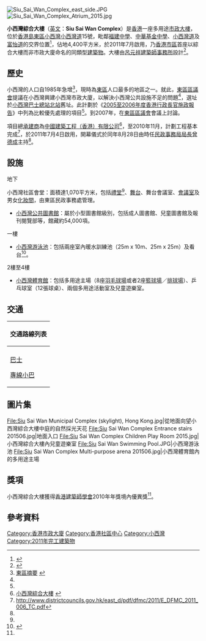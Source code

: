 {{coord|22|15|48.5|N|114|14|57.73|E|display=title}}
{{Infobox hk building
| building_name        = 小西灣綜合大樓<br>Siu Sai Wan Complex
| logo                 = 
| image                = Siu Sai Wan Complex 201506.jpg
| caption              = 小西灣綜合大樓西南面
| full_name            = 
| former_names         = 小西灣市政大廈（規劃及興建期間）
| native_building_name = 
| alternate_names      = 
| building_type        = 
| architectural_style  = 
| structural_system    = 混凝土、鋼筋
| classification       = 政府／公共建築
| location             = [[香港|香港]][[香港島|香港島]][[東區_(香港)|東區]][[小西灣|小西灣]][[小西灣道|小西灣道]]15號
| coordinates          = 
| client               = 
| owner                = [[香港特別行政區政府|香港特別行政區政府]]
| operator             = [[香港特別行政區|香港特別行政區]][[康樂及文化事務署|康樂及文化事務署]]及[[民政事務總署|民政事務總署]]
| url                  = 
| started              = 
| built                = 
| inaugurated          = 
| opened               = 2011年8月28日
| renovated            = 
| closed               = 
| demolited            = 
| site_area            = 
| site_size            = 4,400平方米
| height               = 
| other_dimensions     = 
| floor_count          = 5（包括地面）
| total_area           = 4,400平方米
| main_contractor      = [[中國建築工程總公司|中國建築工程（香港）有限公司]]
| construct_cost       = 4億港元
| ren_contractor       = 
| ren_cost             = 
| awards               = 香港建築師學會2010年年獎境內優異獎
| references           = 
}}
[[File:Siu_Sai_Wan_Complex_east_side.JPG|thumb]]
[[File:Siu_Sai_Wan_Complex_Atrium_2015.jpg|thumb]]

'''小西灣綜合大樓'''（[[英文|英文]]：'''Siu Sai Wan Complex'''）是[[香港|香港]]一座多用途[[市政大樓|市政大樓]]，位於[[香港島|香港島]][[東區_(香港)|東區]][[小西灣|小西灣]][[小西灣道|小西灣道]]15號，毗鄰[[福建中學_(小西灣)|福建中學]]、[[中華基金中學|中華基金中學]]、[[小西灣道|小西灣道]]及[[富怡道|富怡道]]的交界位置<ref name="legco">{{Cite web |url=http://www.legco.gov.hk/yr06-07/chinese/panels/ha/papers/hacb2-2798-1-c.pdf |title=東區區議會 - 小西灣市政大樓 |accessdate=2008-07-30 |archive-date=2011-06-26 |archive-url=https://web.archive.org/web/20110626105227/http://www.legco.gov.hk/yr06-07/chinese/panels/ha/papers/hacb2-2798-1-c.pdf |dead-url=no }}</ref>，佔地4,400平方米，於2011年7月啟用，乃[[香港市區|香港市區]]首座以綜合大樓而非市政大廈命名的同類型[[建築物|建築物]]。大樓由[[呂元祥建築師事務所|呂元祥建築師事務所]]設計<ref>{{Cite web |url=http://www.rlphk.com/ch2/projects/architecture/civic-community/31/1/25/siu-sai-wan-complex-hong-kong.html |title=文化及公建項目 香港小西灣綜合大樓 呂元祥建築師事務所  |access-date=2015-06-16 |archive-date=2020-12-28 |archive-url=https://web.archive.org/web/20201228093724/http://www.rlphk.com/ch2/projects/architecture/civic-community/31/1/25/siu-sai-wan-complex-hong-kong.html |dead-url=no }}</ref>。

==歷史==
小西灣的人口自1985年急增<ref>[http://www.districtcouncils.gov.hk/east_d/chinese/dchighlights.htm 東區摘要] {{webarchive|url=https://web.archive.org/web/20100221212448/http://www.districtcouncils.gov.hk/east_d/chinese/dchighlights.htm |date=2010-02-21 }}</ref>，現時為[[東區_(香港)|東區]]人口最多的地區之一。就此，[[東區區議會|東區區議會]]提議在小西灣興建小西灣市政大廈，以解決小西灣公共設施不足的問題<ref name="legco"/>，選址於[[小西灣邨巴士總站|小西灣巴士總站北站]]舊址。此計劃於《[[2005至2006年度香港行政長官施政報告|2005至2006年度香港行政長官施政報告]]》中列為比較優先處理的項目<ref name="legco"/>。到2007年，在[[東區區議會|東區區議會]]會議上討論。

項目總[[承建商|承建商]]為[[中國建築工程總公司|中國建築工程（香港）有限公司]]<ref>[http://www.archsd.gov.hk/archsd_home02.asp?Path_Lev1=3&Status=CPUC&project_no=047RG 小西灣綜合大樓] {{webarchive|url=https://web.archive.org/web/20080929111204/http://www.archsd.gov.hk/archsd_home02.asp?Path_Lev1=3&Status=CPUC&project_no=047RG |date=2008-09-29 }}</ref>，至2010年11月，計劃工程基本完成<ref>http://www.districtcouncils.gov.hk/east_d/pdf/dfmc/2011/E_DFMC_2011_006_TC.pdf{{dead link|date=2017年12月 |bot=InternetArchiveBot |fix-attempted=yes }}</ref>，於2011年7月4日啟用，開幕儀式於同年8月28日由時任[[民政事務局局長|民政事務局局長]][[曾德成|曾德成]]主持<ref name="gov20110828"/>。

==設施==
;地下
小西灣社區會堂：面積達1,070平方米，包括[[禮堂|禮堂]]<ref name="legco"/>、[[舞台|舞台]]、舞台會議室、[[會議室|會議室]]及男女[[化妝間|化妝間]]，由東區民政事務處管理。
*[[小西灣公共圖書館|小西灣公共圖書館]]：屬於小型圖書館級別，包括成人圖書館、兒童圖書館及報刊閱覽部等，館藏約54,000項。
;一樓
*[[小西灣游泳池|小西灣游泳池]]：包括兩座室內暖水訓練池（25m x 10m、25m x 25m）及看台<ref name="gov20110828">{{cite web|url=http://www.info.gov.hk/gia/general/201108/28/P201108260247.htm|title=小西灣綜合大樓提供多元化文娛康體設施|last=|first=|coauthors=|date=2011-08-28|publisher=香港特別行政區政府新聞網|accessdate=2011-10-06|archive-date=2019-09-02|archive-url=https://web.archive.org/web/20190902062956/https://www.info.gov.hk/gia/general/201108/28/P201108260247.htm|dead-url=no}}</ref>。
;2樓至4樓
*[[小西灣體育館|小西灣體育館]]：包括多用途主場（8座[[羽毛球場|羽毛球場]]或者2座[[籃球場|籃球場]]／[[排球場|排球場]]）、乒乓球室（12張球桌）、兩個多用途活動室及兒童遊樂室。

==交通==
{| class="mw-collapsible mw-collapsed wikitable" style="background:white; margin: 0 auto; width: auto;" 
! 交通路線列表
|-
|
;
;[[香港巴士|巴士]]
{{港島巴士簡單列表|8H|8P|82M|82X|N8P|85|788|789}}
{{過海隧道巴士簡單列表|106|106P|118|118P|606|606X|608P|N118}}
;[[香港小巴|專線小巴]]
{{港島專線小巴簡單列表|47M|61|62}}
|}

==圖片集==
<gallery>
File:Siu Sai Wan Municipal Complex (skylight), Hong Kong.jpg|從地面向望小西灣綜合大樓中庭的自然採光天花
File:Siu Sai Wan Complex Entrance stairs 201506.jpg|地面入口
File:Siu Sai Wan Complex Children Play Room 2015.jpg|小西灣綜合大樓內兒童遊樂室
File:Siu Sai Wan Swimming Pool.JPG|小西灣游泳池
File:Siu Sai Wan Complex Multi-purpose arena 201506.jpg|小西灣體育館內的多用途主場
</gallery>

== 獎項 ==
小西灣綜合大樓獲得[[香港建築師學會|香港建築師學會]]2010年年獎境內優異獎<ref name="gov20110828"/>。

==參考資料==
{{reflist}}

{{香港室內體育場館}}{{香港市政大廈}}

[[Category:香港市政大廈|Category:香港市政大廈]]
[[Category:香港社區中心|Category:香港社區中心]]
[[Category:小西灣|Category:小西灣]]
[[Category:2011年完工建築物|Category:2011年完工建築物]]
